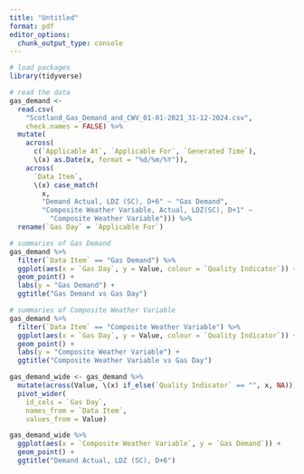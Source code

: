 ```yaml
---
title: "Untitled"
format: pdf
editor_options:
  chunk_output_type: console
---
```


```r
# load packages
library(tidyverse)
```

```r
# read the data
gas_demand <-
  read.csv(
    "Scotland_Gas_Demand_and_CWV_01-01-2021_31-12-2024.csv",
    check.names = FALSE) %>%
  mutate(
    across(
      c(`Applicable At`, `Applicable For`, `Generated Time`),
      \(x) as.Date(x, format = "%d/%m/%Y")),
    across(
      `Data Item`,
      \(x) case_match(
        x,
        "Demand Actual, LDZ (SC), D+6" ~ "Gas Demand",
        "Composite Weather Variable, Actual, LDZ(SC), D+1" ~
          "Composite Weather Variable"))) %>%
  rename(`Gas Day` = `Applicable For`)
```

```r
# summaries of Gas Demand
gas_demand %>%
  filter(`Data Item` == "Gas Demand") %>%
  ggplot(aes(x = `Gas Day`, y = Value, colour = `Quality Indicator`)) +
  geom_point() +
  labs(y = "Gas Demand") +
  ggtitle("Gas Demand vs Gas Day")
```

```r
# summaries of Composite Weather Variable
gas_demand %>%
  filter(`Data Item` == "Composite Weather Variable") %>%
  ggplot(aes(x = `Gas Day`, y = Value, colour = `Quality Indicator`)) +
  geom_point() +
  labs(y = "Composite Weather Variable") +
  ggtitle("Composite Weather Variable vs Gas Day")
```

```r
gas_demand_wide <- gas_demand %>%
  mutate(across(Value, \(x) if_else(`Quality Indicator` == "", x, NA))) %>%
  pivot_wider(
    id_cols = `Gas Day`,
    names_from = `Data Item`,
    values_from = Value)
```

```r
gas_demand_wide %>%
  ggplot(aes(x = `Composite Weather Variable`, y = `Gas Demand`)) +
  geom_point() +
  ggtitle("Demand Actual, LDZ (SC), D+6")
```



